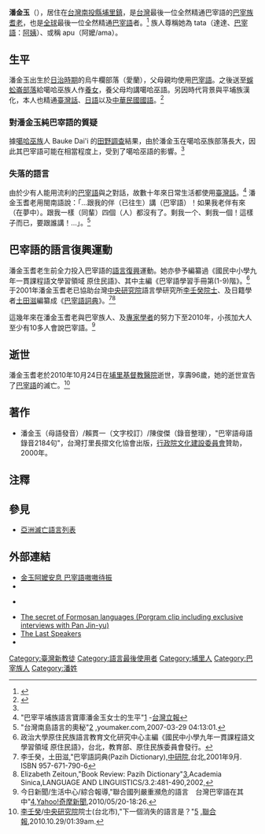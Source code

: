 {{NoteTA
|1=zh:埔里;zh-hans:埔里;zh-hant:埔里;
|2=zh:埔里社;zh-hans:埔里社;zh-hant:埔里社;
}}

{{Infobox Person
|name          = apu (tata) 潘金玉
|image         = 
|image_size    = 
|alt           = 
|caption       = 
|birth_name    = 
|birth_date    = {{birth date|1914|7|21}}
|birth_place   = {{TWN-JPN}}[[南投廳|南投廳]][[埔里社支廳|埔里社支廳]][[埔西區|埔西區]][[烏牛欄_(南投縣)|烏牛欄-{庄}-]]
|death_date    = {{death date and age|2010|10|24|1914|7|21}}
|death_place   = {{TWN}}[[南投縣|南投縣]][[埔里鎮|埔里鎮]]
|body_discovered = 
|death_cause   = 
|resting_place = 
|resting_place_coordinates = <!-- {{coord|LAT|LONG|display=inline,title}} -->
|residence     = [[台灣|台灣]][[南投縣|南投縣]][[埔里鎮|埔里鎮]]、[[台中市|台中市]]
|nationality   = {{ROC}}
|ethnicity     = [[巴宰族|巴宰族]]
|citizenship   = 
|other_names   = 
|known_for     = [[世界|全球]]最後一位全然精通[[巴宰語|巴宰語]]者
|education     = 護士學校
|alma_mater    = 
|employer      = 
|occupation    = 
|years_active  = 
|home_town     = 
|salary        = 
|networth      = 
|height        = 156公分
|weight        = 
|title         = 
|term          = 
|predecessor   = 
|successor     = 
|party         = 
|opponents     = 
|boards        = 
|language      = [[巴宰語|巴宰語]]、[[噶哈巫語|噶哈巫語]]、[[日語|日語]]、[[臺灣話|臺灣話]]和[[中華民國國語|中華民國國語]]（日常生活以講臺灣話為主）
|religion      = [[基督新教|基督新教]]
|spouse        = 
|partner       = 
|children      = 
|parents       = 
|relations     = 
|callsign      = 
|awards        = 
|signature     = 
|website       = 
|footnotes     = 
|box_width     = 
}}

'''潘金玉'''（{{bd|1914年|7月21日|2010年|10月24日|catIdx=Pan潘金玉}}），居住在[[台灣|台灣]][[南投縣|南投縣]][[埔里鎮|埔里鎮]]，是[[台灣|台灣]]最後一位全然精通巴宰語的[[巴宰族|巴宰族]][[耆老|耆老]]，也是[[世界|全球]]最後一位全然精通[[巴宰語|巴宰語]]者。<ref name="blust1999">{{cite journal|title= Notes on Pazeh Phonology and Morphology| last=Blust| first = Robert| journal= Oceanic Linguistics |year= 1999|volume = 38(2) |pages= 321–365|language=en|doi =10.1353/ol.1999.0002 }}</ref> 族人尊稱她為 tata（達達、[[巴宰語|巴宰語]]：[[姨母|阿姨]]）、或稱 apu（阿嬤/ama）。

==生平==
潘金玉出生於[[台灣日治時期|日治時期]]的烏牛欄部落（愛蘭），父母親均使用[[巴宰語|巴宰語]]。之後送至[[蜈蚣崙部落|蜈蚣崙部落]]給噶哈巫族人作[[收養|養女]]，養父母均講噶哈巫語。另因時代背景與平埔族漢化，本人也精通[[臺灣話|臺灣話]]、[[日語|日語]]以及[[中華民國國語|中華民國國語]]。<ref name="Matataiwan">{{cite web|url=https://www.matataiwan.com/2015/02/22/languages-with-one-native-speaker/|title=2/21世界母語日來看世界上僅剩一人會說的語言，臺灣竟然上榜……！|publisher=Mata Taiwan|access-date=2020-10-17|archive-date=2021-01-26|archive-url=https://web.archive.org/web/20210126030650/https://www.matataiwan.com/2015/02/22/languages-with-one-native-speaker/|dead-url=no}}</ref>

===對潘金玉純巴宰語的質疑===
據[[噶哈巫族|噶哈巫族]]人 Bauke Dai'i 的[[田野調查|田野調查]]結果，由於潘金玉在噶哈巫族部落長大，因此其巴宰語可能在相當程度上，受到了噶哈巫語的影響。<ref name="Matataiwan"/>

===失落的語言===
由於少有人能用流利的[[巴宰語|巴宰語]]與之對話，故數十年來日常生活都使用[[臺灣話|臺灣話]]。<ref>"巴宰平埔族語言寶庫潘金玉女士的生平"[http://publish.lihpao.com/Aborigines/2005/08/01/05J07311/] {{Wayback|url=http://publish.lihpao.com/Aborigines/2005/08/01/05J07311/ |date=20180831175056 }}-[[台灣立報|台灣立報]]</ref> 潘金玉耆老用閩南語說：「…跟我的伴（已往生）講（巴宰語）！如果我老伴有來（在夢中）。跟我一樣（同輩）四個（人）都沒有了。剩我一个、剩我一個！這樣子而已，要跟誰講！…」。<ref>"台灣南島語言的奧秘"[http://www.youmaker.com/video/sv?id=cc0c9909af5e4c6d8758ef0def64ead0001] {{Wayback|url=http://www.youmaker.com/video/sv?id=cc0c9909af5e4c6d8758ef0def64ead0001 |date=20110720123709 }},youmaker.com,2007-03-29 04:13:01.</ref>

==巴宰語的語言復興運動==
潘金玉耆老生前全力投入巴宰語的[[語言復興|語言復興]]運動。她亦參予編纂過《國民中小學九年一貫課程語文學習領域 原住民語》、其中主編《巴宰語學習手冊第(1-9)階》。<ref name=abor>政治大學原住民族語言教育文化研究中心主編《國民中小學九年一貫課程語文學習領域 原住民語》，台北，教育部、原住民族委員會發行。</ref>于2001年潘金玉耆老已協助台灣[[中央研究院|中央研究院]]語言學研究所[[李壬癸|李壬癸]][[中央研究院院士|院士]]、及日籍學者[[土田滋|土田滋]]編纂成《[[巴宰語詞典|巴宰語詞典]]》。<ref name="dict">李壬癸，土田滋,"巴宰語詞典(Pazih Dictionary),[[中研院|中研院]],台北,2001年9月.{{zh icon}}{{en icon}}{{uun icon}} ISBN 957-671-790-6</ref><ref>Elizabeth Zeitoun,"Book Review: Pazih Dictionary"[http://www.ling.sinica.edu.tw/eip/FILES/journal/2007.3.9.74786012.6169317.pdf]{{dead link|date=2018年1月 |bot=InternetArchiveBot |fix-attempted=yes }},Academia Sinica,LANGUAGE AND LINGUISTICS/3.2:481-490,2002,</ref>

這幾年來在潘金玉耆老與巴宰族人、及[[專業人士|專家]][[學者|學者]]的努力下至2010年，小孩加大人至少有10多人會說巴宰語。<ref>今日新聞/生活中心/綜合報導,"聯合國列嚴重瀕危的語言　台灣巴宰語在其中"[http://tw.news.yahoo.com/article/url/d/a/100520/17/260pi.html]{{dead link|date=2018年1月 |bot=InternetArchiveBot |fix-attempted=yes }},[[Yahoo|Yahoo!奇摩新聞]],2010/05/20-18:26.</ref>

==逝世==
潘金玉耆老於2010年10月24日在[[埔里基督教醫院|埔里基督教醫院]]逝世，享壽96歲，她的逝世宣告了[[巴宰語|巴宰語]]的滅亡。<ref>[[李壬癸|李壬癸]]/[[中央研究院|中央研究院]]院士(台北市),"下一個消失的語言是？"[http://blog.libertytimes.com.tw/winfd/2010/10/30/71155] {{Wayback|url=http://blog.libertytimes.com.tw/winfd/2010/10/30/71155 |date=20101220055946 }},[[聯合報|聯合報]],2010.10.29/01:39am.</ref>

==著作==
*潘金玉（母語發音）/賴貫一（文字校訂）/陳俊傑（錄音整理），"巴宰語母語錄音2184句"，台灣打里長摺文化協會出版，[[行政院文化建設委員會|行政院文化建設委員會]]贊助，2000年。

==注釋==
{{reflist|2}}

==參見==
*[[亞洲滅亡語言列表|亞洲滅亡語言列表]]

==外部連結==
*[https://web.archive.org/web/20150123133815/http://www.knowhow-design.com.tw/demo/alcd/User_upload/pub/1329276439110.pdf 金玉阿嬤安息 巴宰語嗷嗷待振]
*{{youtube|I28BCmt0Ssc|巴宰族潘金玉耆老演唱Ayan}}
*{{YouTube|36GA5YpvLAw|News clip including interviews with Pan Jin-yu}} {{en icon}}{{uun icon}}
*[http://www.youmaker.com/video/sv?id=cc0c9909af5e4c6d8758ef0def64ead0001 The secret of Formosan languages (Porgram clip including exclusive interviews with Pan Jin-yu)] {{Wayback|url=http://www.youmaker.com/video/sv?id=cc0c9909af5e4c6d8758ef0def64ead0001 |date=20110720123709 }}
*[http://lastspeakers.com/ The Last Speakers] {{Wayback|url=http://lastspeakers.com/ |date=20110713184728 }} {{en icon}}
*{{Youtube|D3WPp3cpIc0|The Linguists}}

{{DEFAULTSORT:Pan, Jin-Yu}}
[[Category:臺灣新教徒|Category:臺灣新教徒]]
[[Category:語言最後使用者|Category:語言最後使用者]]
[[Category:埔里人|Category:埔里人]]
[[Category:巴宰族人|Category:巴宰族人]]
[[Category:潘姓|Category:潘姓]]